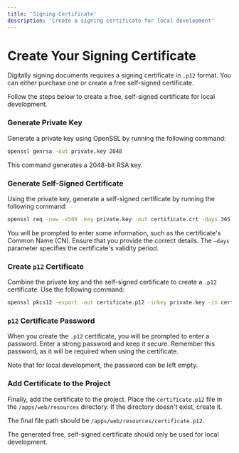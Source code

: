 ```yaml
---
title: 'Signing Certificate'
description: 'Create a signing certificate for local development'
---
```



# Create Your Signing Certificate

Digitally signing documents requires a signing certificate in `.p12` format. You can either purchase one or create a free self-signed certificate.

Follow the steps below to create a free, self-signed certificate for local development.

<Steps>

### Generate Private Key

Generate a private key using OpenSSL by running the following command:

```bash
openssl genrsa -out private.key 2048
```

This command generates a 2048-bit RSA key.

### Generate Self-Signed Certificate

Using the private key, generate a self-signed certificate by running the following command:

```bash
openssl req -new -x509 -key private.key -out certificate.crt -days 365
```

You will be prompted to enter some information, such as the certificate's Common Name (CN). Ensure that you provide the correct details. The `—days` parameter specifies the certificate's validity period.

### Create `p12` Certificate

Combine the private key and the self-signed certificate to create a `.p12` certificate. Use the following command:

```bash
openssl pkcs12 -export -out certificate.p12 -inkey private.key -in certificate.crt
```

### `p12` Certificate Password

When you create the `.p12` certificate, you will be prompted to enter a password. Enter a strong password and keep it secure. Remember this password, as it will be required when using the certificate.

Note that for local development, the password can be left empty.

### Add Certificate to the Project

Finally, add the certificate to the project. Place the `certificate.p12` file in the `/apps/web/resources` directory. If the directory doesn't exist, create it.

The final file path should be `/apps/web/resources/certificate.p12`.

</Steps>

<Callout type="info">
  The generated free, self-signed certificate should only be used for local development.
</Callout>
